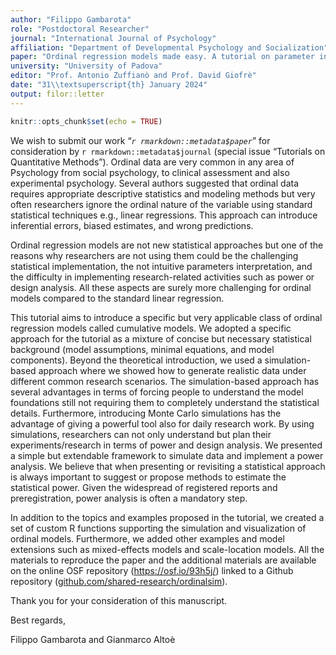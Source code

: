 ```yaml
---
author: "Filippo Gambarota"
role: "Postdoctoral Researcher"
journal: "International Journal of Psychology"
affiliation: "Department of Developmental Psychology and Socialization"
paper: "Ordinal regression models made easy. A tutorial on parameter interpretation, data simulation, and power analysis"
university: "University of Padova"
editor: "Prof. Antonio Zuffianò and Prof. David Giofrè"
date: "31\\textsuperscript{th} January 2024"
output: filor::letter
---
```


```r
knitr::opts_chunk$set(echo = TRUE)
```

We wish to submit our work "*`r rmarkdown::metadata$paper`*" for consideration by `r rmarkdown::metadata$journal` (special issue "Tutorials on Quantitative Methods"). Ordinal data are very common in any area of Psychology from social psychology, to clinical assessment and also experimental psychology. Several authors suggested that ordinal data requires appropriate descriptive statistics and modeling methods but very often researchers ignore the ordinal nature of the variable using standard statistical techniques e.g., linear regressions. This approach can introduce inferential errors, biased estimates, and wrong predictions.

Ordinal regression models are not new statistical approaches but one of the reasons why researchers are not using them could be the challenging statistical implementation, the not intuitive parameters interpretation, and the difficulty in implementing research-related activities such as power or design analysis. All these aspects are surely more challenging for ordinal models compared to the standard linear regression.

This tutorial aims to introduce a specific but very applicable class of ordinal regression models called cumulative models. We adopted a specific approach for the tutorial as a mixture of concise but necessary statistical background (model assumptions, minimal equations, and model components). Beyond the theoretical introduction, we used a simulation-based approach where we showed how to generate realistic data under different common research scenarios. The simulation-based approach has several advantages in terms of forcing people to understand the model foundations still not requiring them to completely understand the statistical details. Furthermore, introducing Monte Carlo simulations has the advantage of giving a powerful tool also for daily research work. By using simulations, researchers can not only understand but plan their experiments/research in terms of power and design analysis. We presented a simple but extendable framework to simulate data and implement a power analysis. We believe that when presenting or revisiting a statistical approach is always important to suggest or propose methods to estimate the statistical power. Given the widespread of registered reports and preregistration, power analysis is often a mandatory step.

In addition to the topics and examples proposed in the tutorial, we created a set of custom R functions supporting the simulation and visualization of ordinal models. Furthermore, we added other examples and model extensions such as mixed-effects models and scale-location models. All the materials to reproduce the paper and the additional materials are available on the online OSF repository ([https://osf.io/93h5j/](https://osf.io/93h5j/)) linked to a Github repository ([github.com/shared-research/ordinalsim](github.com/shared-research/ordinalsim)).

Thank you for your consideration of this manuscript.

Best regards,

Filippo Gambarota and Gianmarco Altoè
